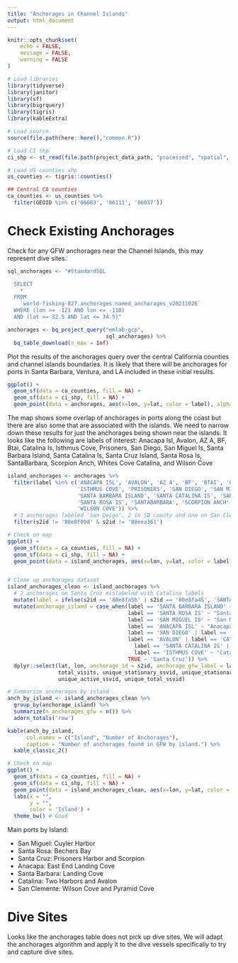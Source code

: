 ```yaml
---
title: "Anchorages in Channel Islands"
output: html_document
---
```


```r
knitr::opts_chunk$set(
	echo = FALSE,
	message = FALSE,
	warning = FALSE
)
```

```r
# Load libraries
library(tidyverse)
library(janitor)
library(sf)
library(bigrquery)
library(tigris)
library(kableExtra)

# Load source
source(file.path(here::here(),"common.R"))

# Load CI shp 
ci_shp <- st_read(file.path(project_data_path, "processed", "spatial", "channel_islands.shp"))

# Load US counties shp 
us_counties <- tigris::counties()

## Central CA counties 
ca_counties <- us_counties %>% 
  filter(GEOID %in% c('06083', '06111', '06037'))
```

# Check Existing Anchorages 

Check for any GFW anchorages near the Channel Islands, this may represent dive sites.

```r
sql_anchorages <- "#StandardSQL

  SELECT 
    *
  FROM 
    `world-fishing-827.anchorages.named_anchorages_v20211026` 
  WHERE (lon >= -121 AND lon <= -118)
  AND (lat >= 32.5 AND lat <= 34.5)"

anchorages <- bq_project_query("emlab-gcp",
                               sql_anchorages) %>% 
  bq_table_download(n_max = Inf)
```

Plot the results of the anchorages query over the central California counties and channel islands boundaries. It is likely that there will be anchorages for ports in Santa Barbara, Ventura, and LA included in these initial results. 
```r
ggplot() + 
  geom_sf(data = ca_counties, fill = NA) + 
  geom_sf(data = ci_shp, fill = NA) + 
  geom_point(data = anchorages, aes(x=lon, y=lat, color = label), alpha = 0.6)
```

The map shows some overlap of anchorages in ports along the coast but there are also some that are associated with the islands. We need to narrow down these results for just the anchorages being shown near the islands. It looks like the following are labels of interest: Anacapa Isl, Avalon, AZ A, BF, Btai, Catalina Is, Isthmus Cove, Prisoners, San Diego, San Miguel Is, Santa Barbara Island, Santa Catalina Is, Santa Cruz Island, Santa Rosa Is, SantaBarbara, Scorpion Anch, Whites Cove Catalina, and Wilson Cove 

```r
island_anchorages <- anchorages %>% 
  filter(label %in% c('ANACAPA ISL', 'AVALON', 'AZ A', 'BF', 'BTAI', 'CATALINA IS',
                      'ISTHMUS COVE', 'PRISONERS', 'SAN DIEGO', 'SAN MIGUEL IS',
                      'SANTA BARBARA ISLAND', 'SANTA CATALINA IS', 'SANTA CRUZ ISLAND',
                      'SANTA ROSA IS', 'SANTABARBARA', 'SCORPION ANCH', 'WHITES COVE CATALINA',
                      'WILSON COVE')) %>% 
  # 3 anchorages labeled 'San Deigo', 2 in SB county and one on San Clemente (keep)
  filter(s2id != '80e8f09d' & s2id != '80eea361')

# Check on map 
ggplot() + 
  geom_sf(data = ca_counties, fill = NA) + 
  geom_sf(data = ci_shp, fill = NA) + 
  geom_point(data = island_anchorages, aes(x=lon, y=lat, color = label), alpha = 0.6) # Good 


# Clean up anchorages dataset 
island_anchorages_clean <- island_anchorages %>% 
  # 2 anchorages on Santa Cruz mislabeled with Catalina labels
  mutate(label = ifelse(s2id == '80e8fa5b' | s2id == '80e8fa45', 'SANTA CRUZ ISLAND', label)) %>% 
  mutate(anchorage_island = case_when(label == 'SANTA BARBARA ISLAND' ~ "Santa Barbara",
                                      label == 'SANTA ROSA IS' ~ "Santa Rosa",
                                      label == 'SAN MIGUEL IS' ~ "San Miguel",
                                      label == 'ANACAPA ISL' ~ "Anacapa",
                                      label == 'SAN DIEGO' | label == 'WILSON COVE' ~ "San Clemente",
                                      label == 'AVALON' | label == 'CATALINA IS' | 
                                        label == 'SANTA CATALINA IS' | label == 'WHITES COVE CATALINA' |
                                        label == 'ISTHMUS COVE' ~ "Catalina",
                                      TRUE ~ 'Santa Cruz')) %>% 
  dplyr::select(lat, lon, anchorage_id = s2id, anchorage_gfw_label = label, anchorage_island,
                total_visits, unique_stationary_ssvid, unique_stationary_fishing_ssvid, 
                unique_active_ssvid, unique_total_ssvid)

# Summarize anchorages by island 
anch_by_island <- island_anchorages_clean %>% 
  group_by(anchorage_island) %>% 
  summarize(n_anchorages_gfw = n()) %>% 
  adorn_totals('row')

kable(anch_by_island,
      col.names = c("Island", "Number of Anchorages"),
      caption = "Number of anchorages found in GFW by island.") %>% 
  kable_classic_2()
```

```r
# Check on map 
ggplot() + 
  geom_sf(data = ca_counties, fill = NA) + 
  geom_sf(data = ci_shp, fill = NA) + 
  geom_point(data = island_anchorages_clean, aes(x=lon, y=lat, color = anchorage_island), alpha = 0.6) +
  labs(x = "",
       y = "",
       color = 'Island') + 
  theme_bw() # Good 
```
Main ports by Island: 

 - San Miguel: Cuyler Harbor  
 - Santa Rosa: Bechers Bay  
 - Santa Cruz: Prisoners Harbor and Scorpion  
 - Anacapa: East End Landing Cove  
 - Santa Barbara: Landing Cove  
 - Catalina: Two Harbors and Avalon  
 - San Clemente: Wilson Cove and Pyramid Cove  

# Dive Sites

Looks like the anchorages table does not pick up dive sites. We will adapt the anchorages algorithm and apply it to the dive vessels specifically to try and capture dive sites. 